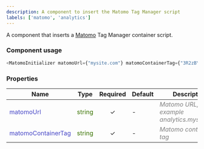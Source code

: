 ```yaml
---
description: A component to insert the Matomo Tag Manager script
labels: ['matomo', 'analytics']
---
```



A component that inserts a [Matomo](https://matomo.org/) Tag Manager container script.

### Component usage
```js
<MatomoInitializer matomoUrl={"mysite.com"} matomoContainerTag={"3R2zBYFH"} />
```

### Properties
| **Name**      | **Type** | **Required** | **Default** | **Description** |
| ----------- | ----------- | :-----------: | ----------- | ----------- |
| <font color='#4646c6'>matomoUrl</font> | <font color="#397300">string</font> | &check; | - | <font color="grey">*Matomo URL, for example analytics.mysite.com*</font> |
| <font color='#4646c6'>matomoContainerTag</font> | <font color="#397300">string</font> | &check; | - | <font color="grey">*Matomo container tag*</font> |